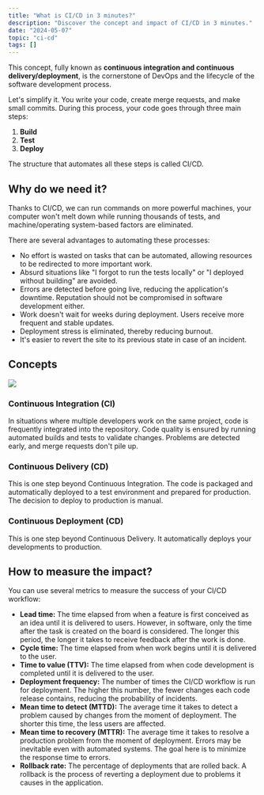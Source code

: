 ```yaml
---
title: "What is CI/CD in 3 minutes?"
description: "Discover the concept and impact of CI/CD in 3 minutes."
date: "2024-05-07"
topic: "ci-cd"
tags: []
---
```


This concept, fully known as **continuous integration and continuous delivery/deployment**, is the cornerstone of DevOps and the lifecycle of the software development process.

Let's simplify it. You write your code, create merge requests, and make small commits. During this process, your code goes through three main steps:

1. **Build**
2. **Test**
3. **Deploy**

The structure that automates all these steps is called CI/CD.

## Why do we need it?

Thanks to CI/CD, we can run commands on more powerful machines, your computer won't melt down while running thousands of tests, and machine/operating system-based factors are eliminated.

There are several advantages to automating these processes:

- No effort is wasted on tasks that can be automated, allowing resources to be redirected to more important work.
- Absurd situations like "I forgot to run the tests locally" or "I deployed without building" are avoided.
- Errors are detected before going live, reducing the application's downtime. Reputation should not be compromised in software development either.
- Work doesn't wait for weeks during deployment. Users receive more frequent and stable updates.
- Deployment stress is eliminated, thereby reducing burnout.
- It's easier to revert the site to its previous state in case of an incident.

## Concepts

![](https://d36ai2hkxl16us.cloudfront.net/course-uploads/bf663a54-0bb6-4726-bd83-1e76668129cf/8u7utgpy3iuj-GitLabWorkflow.png)

### Continuous Integration (CI)

In situations where multiple developers work on the same project, code is frequently integrated into the repository. Code quality is ensured by running automated builds and tests to validate changes. Problems are detected early, and merge requests don't pile up.

### Continuous Delivery (CD)

This is one step beyond Continuous Integration. The code is packaged and automatically deployed to a test environment and prepared for production. The decision to deploy to production is manual.

### Continuous Deployment (CD)

This is one step beyond Continuous Delivery. It automatically deploys your developments to production.

## How to measure the impact?

You can use several metrics to measure the success of your CI/CD workflow:

- **Lead time:** The time elapsed from when a feature is first conceived as an idea until it is delivered to users. However, in software, only the time after the task is created on the board is considered. The longer this period, the longer it takes to receive feedback after the work is done.
- **Cycle time:** The time elapsed from when work begins until it is delivered to the user.
- **Time to value (TTV):** The time elapsed from when code development is completed until it is delivered to the user.
- **Deployment frequency:** The number of times the CI/CD workflow is run for deployment. The higher this number, the fewer changes each code release contains, reducing the probability of incidents.
- **Mean time to detect (MTTD):** The average time it takes to detect a problem caused by changes from the moment of deployment. The shorter this time, the less users are affected.
- **Mean time to recovery (MTTR):** The average time it takes to resolve a production problem from the moment of deployment. Errors may be inevitable even with automated systems. The goal here is to minimize the response time to errors.
- **Rollback rate:** The percentage of deployments that are rolled back. A rollback is the process of reverting a deployment due to problems it causes in the application.
